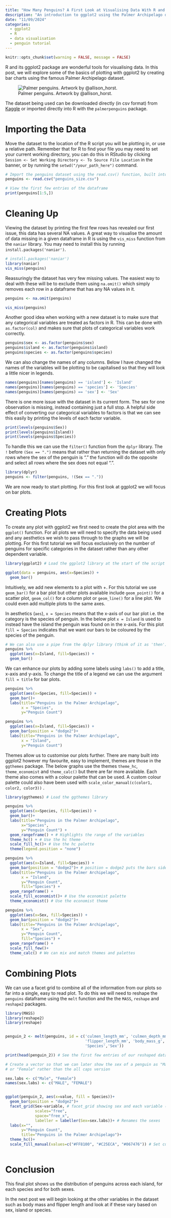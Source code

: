 ```yaml
---
title: "How Many Penguins? A First Look at Visualising Data With R and ggplot2"
description: "An introduction to ggplot2 using the Palmer Archipelago dataset, focusing on data cleansing and bar plots."
date: "11/09/2024"
categories:
  - ggplot2
  - R
  - data visualisation
  - penguin tutorial
---
```


```r
knitr::opts_chunk$set(warning = FALSE, message = FALSE) 
```

R and its ggplot2 package are wonderful tools for visualising data. In this post, we will explore some of the basics of plotting with ggplot2 by creating bar charts using the famous Palmer Archipelago dataset.

![Palmer penguins. Artwork by \@allison_horst.](images/penguins.png){fig-align="center"}

The dataset being used can be downloaded directly (in csv format) from [Kaggle](https://www.kaggle.com/code/parulpandey/penguin-dataset-the-new-iris) or imported directly into R with the `palmerpenguins` package.

# Importing the Data

Move the dataset to the location of the R script you will be plotting in, or use a relative path. Remember that for R to find your file you may need to set your current working directory, you can do this in RStudio by clicking `Session <- Set Working Directory <- To Source File Location` in the banner, or by running the `setwd("/your_path_here")` command.

```r

# Import the penguins dataset using the read.csv() function, built into R
penguins <- read.csv("penguins_size.csv")

# View the first few entries of the dataframe
print(penguins[1:5,])

```

# Cleaning Up

Viewing the dataset by printing the first few rows has revealed our first issue, this data has several NA values. A great way to visualise the amount of data missing in a given dataframe in R is using the `vis_miss` function from the `naniar` library. You may need to install this by running `install.packages('naniar')`.

```r
# install.packages('naniar')
library(naniar)
vis_miss(penguins)
```

Reassuringly the dataset has very few missing values. The easiest way to deal with these will be to exclude them using `na.omit()` which simply removes each row in a dataframe that has any NA values in it.

```r
penguins <- na.omit(penguins)

vis_miss(penguins)

```

Another good idea when working with a new dataset is to make sure that any categorical variables are treated as factors in R. This can be done with `as.factor(col)` and makes sure that plots of categorical variables work correctly.

```r
penguins$sex <- as.factor(penguins$sex)
penguins$island <- as.factor(penguins$island)
penguins$species <- as.factor(penguins$species)

```

We can also change the names of any columns. Below I have changed the names of the variables will be plotting to be capitalised so that they will look a little nicer in legends.

```r
names(penguins)[names(penguins) == 'island'] <- 'Island'
names(penguins)[names(penguins) == 'species'] <- 'Species'
names(penguins)[names(penguins) == 'sex'] <- 'Sex'
```

There is one more issue with the dataset in its current form. The sex for one observation is missing, instead containing just a full stop. A helpful side effect of converting our categorical variables to factors is that we can see this easily by printing the levels of each factor variable.

```r
print(levels(penguins$Sex))
print(levels(penguins$Island))
print(levels(penguins$Species))
```

To handle this we can use the `filter()` function from the `dplyr` library. The `!` before `(Sex == ".")` means that rather than returning the dataset with only rows where the sex of the penguin is "." the function will do the opposite and select all rows where the sex does not equal ".".

```r
library(dplyr)
penguins <- filter(penguins, !(Sex == "."))

```

We are now ready to start plotting. For this first look at ggplot2 we will focus on bar plots.

# Creating Plots

To create any plot with ggplot2 we first need to create the plot area with the `ggplot()` function. For all plots we will need to specify the data being used and any aesthetics we wish to pass through to the graphs we will be plotting. For this first tutorial we will focus exclusively on the number of penguins for specific categories in the dataset rather than any other dependent variable.

```r
library(ggplot2) # Load the ggplot2 library at the start of the script

ggplot(data = penguins, aes(x=Species)) +
  geom_bar()
```

Intuitively, we add new elements to a plot with +. For this tutorial we use `geom_bar()` for a bar plot but other plots available include `geom_point()` for a scatter plot, `geom_col()` for a column plot or `geom_line()` for a line plot. We could even add multiple plots to the same axes.

In aesthetics (`aes`), `x = Species` means that the x-axis of our bar plot i.e. the category is the species of penguin. In the below plot `x = Island` is used to instead have the island the penguin was found on in the x-axis. For this plot `fill = Species` indicates that we want our bars to be coloured by the species of the penguin.

```r
# We can also use a pipe from the dplyr library (think of it as 'then')
penguins %>%
  ggplot(aes(x=Island, fill=Species)) +
  geom_bar()
```

We can enhance our plots by adding some labels using `labs()` to add a title, x-axis and y-axis. To change the title of a legend we can use the argument `fill = title` for bar plots.

```r
penguins %>%
  ggplot(aes(x=Species, fill=Species)) +
  geom_bar()+
  labs(title="Penguins in the Palmer Archipelago",
       x = "Species",
       y="Penguin Count")

penguins %>%
  ggplot(aes(x=Island, fill=Species)) +
  geom_bar(position = "dodge2")+
  labs(title="Penguins in the Palmer Archipelago",
       x = "Island",
       y="Penguin Count")
```

Themes allow us to customise our plots further. There are many built into ggplot2 however my favourite, easy to implement, themes are those in the `ggthemes` package. The below graphs use the themes `theme_hc`, `theme_economist` and `theme_calc()` but there are far more available. Each theme also comes with a colour palette that can be used. A custom colour palette could also have been used with `scale_color_manual(c(color1, color2, color3))` .

```r
library(ggthemes) # Load the ggthemes library

penguins %>%
  ggplot(aes(x=Species, fill=Species)) +
  geom_bar()+
  labs(title="Penguins in the Palmer Archipelago",
       x="Species",
       y="Penguin Count") +
  geom_rangeframe() + # Highlights the range of the variables
  theme_hc() + # Use the hc theme
  scale_fill_hc()+ # Use the hc palette
  theme(legend.position = "none")

penguins %>%
  ggplot(aes(x=Island, fill=Species)) +
  geom_bar(position = "dodge2")+ # position = dodge2 puts the bars side by side
  labs(title="Penguins in the Palmer Archipelago",
       x = "Island",
       y="Penguin Count",
       fill="Species") +
  geom_rangeframe() +
  scale_fill_economist()+ # Use the economist palette
  theme_economist() # Use the economist theme

penguins %>%
  ggplot(aes(x=Sex, fill=Species)) +
  geom_bar(position = "dodge2")+
  labs(title="Penguins in the Palmer Archipelago",
       x = "Sex",
       y="Penguin Count",
       fill="Species") +
  geom_rangeframe() +
  scale_fill_few()+ 
  theme_calc() # We can mix and match themes and palettes
```

# Combining Plots

We can use a facet grid to combine all of the information from our plots so far into a single, easy to read plot. To do this we will need to reshape the `penguins` dataframe using the `melt` function and the the `MASS`, `reshape` and `reshape2` packages.

```r
library(MASS) 
library(reshape2) 
library(reshape) 


penguin_2 <- melt(penguins, id = c('culmen_length_mm', 'culmen_depth_mm',
                                   'flipper_length_mm', 'body_mass_g',
                                   'Species','Sex'))

print(head(penguin_2)) # See the first few entries of our reshaped dataframe

# Create a vector so that we can later show the sex of a penguin as "Male"
# or "Female" rather than the all caps version

sex.labs <- c("Male", "Female")
names(sex.labs) <- c("MALE", "FEMALE")


ggplot(penguin_2, aes(x=value, fill = Species))+
  geom_bar(position = "dodge2")+
  facet_grid(Sex~variable, # facet_grid showing sex and each variable (Island) 
             scales="free",
             space="free_x", 
             labeller = labeller(Sex=sex.labs))+ # Renames the sexes
  labs(x="",
       y="Penguin Count",
       title="Penguins in the Palmer Archipelago")+
  theme_hc()+
  scale_fill_manual(values=c("#FF8100", "#C25ECA", "#067476")) # Set custom colours
  

```

# Conclusion

This final plot shows us the distribution of penguins across each island, for each species and for both sexes.

In the next post we will begin looking at the other variables in the dataset such as body mass and flipper length and look at if these vary based on sex, island or species.
